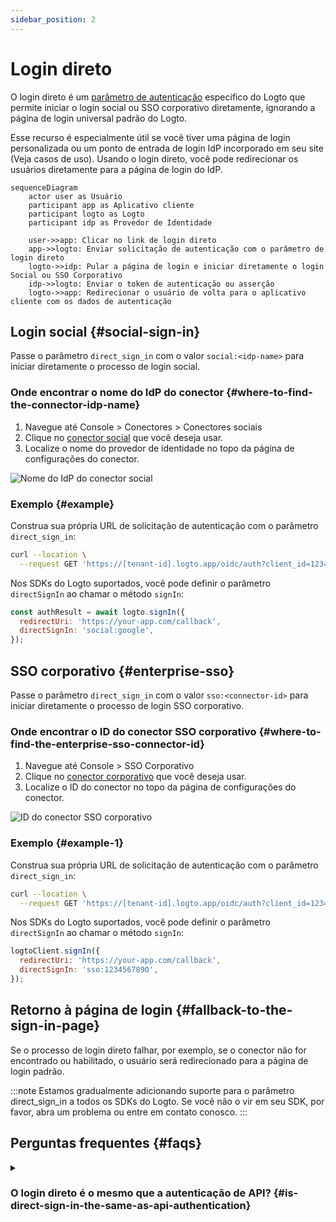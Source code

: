 ```yaml
---
sidebar_position: 2
---
```



# Login direto

O login direto é um [parâmetro de autenticação](/end-user-flows/authentication-parameters) específico do Logto que permite iniciar o login social ou SSO corporativo diretamente, ignorando a página de login universal padrão do Logto.

Esse recurso é especialmente útil se você tiver uma página de login personalizada ou um ponto de entrada de login IdP incorporado em seu site (Veja casos de uso). Usando o login direto, você pode redirecionar os usuários diretamente para a página de login do IdP.

```mermaid
sequenceDiagram
    actor user as Usuário
    participant app as Aplicativo cliente
    participant logto as Logto
    participant idp as Provedor de Identidade

    user->>app: Clicar no link de login direto
    app->>logto: Enviar solicitação de autenticação com o parâmetro de login direto
    logto->>idp: Pular a página de login e iniciar diretamente o login Social ou SSO Corporativo
    idp->>logto: Enviar o token de autenticação ou asserção
    logto->>app: Redirecionar o usuário de volta para o aplicativo cliente com os dados de autenticação
```

## Login social \{#social-sign-in}

Passe o parâmetro `direct_sign_in` com o valor `social:<idp-name>` para iniciar diretamente o processo de login social.

### Onde encontrar o nome do IdP do conector \{#where-to-find-the-connector-idp-name}

1. Navegue até <CloudLink to="/connectors/social">Console > Conectores > Conectores sociais</CloudLink>
2. Clique no [conector social](/connectors/social-connectors) que você deseja usar.
3. Localize o nome do provedor de identidade no topo da página de configurações do conector.

<img src={directSignInSocialNameImage} alt="Nome do IdP do conector social" />

### Exemplo \{#example}

Construa sua própria URL de solicitação de autenticação com o parâmetro `direct_sign_in`:

```sh
curl --location \
  --request GET 'https://[tenant-id].logto.app/oidc/auth?client_id=1234567890&...&direct_sign_in=social:google'
```

Nos SDKs do Logto suportados, você pode definir o parâmetro `directSignIn` ao chamar o método `signIn`:

```javascript
const authResult = await logto.signIn({
  redirectUri: 'https://your-app.com/callback',
  directSignIn: 'social:google',
});
```

## SSO corporativo \{#enterprise-sso}

Passe o parâmetro `direct_sign_in` com o valor `sso:<connector-id>` para iniciar diretamente o processo de login SSO corporativo.

### Onde encontrar o ID do conector SSO corporativo \{#where-to-find-the-enterprise-sso-connector-id}

1. Navegue até <CloudLink to="/enterprise-sso">Console > SSO Corporativo</CloudLink>
2. Clique no [conector corporativo](/connectors/enterprise-connectors) que você deseja usar.
3. Localize o ID do conector no topo da página de configurações do conector.

<img src={directSignInEnterpriseSsoImage} alt="ID do conector SSO corporativo" />

### Exemplo \{#example-1}

Construa sua própria URL de solicitação de autenticação com o parâmetro `direct_sign_in`:

```sh
curl --location \
  --request GET 'https://[tenant-id].logto.app/oidc/auth?client_id=1234567890&...&direct_sign_in=sso:1234567890'
```

Nos SDKs do Logto suportados, você pode definir o parâmetro `directSignIn` ao chamar o método `signIn`:

```javascript
logtoClient.signIn({
  redirectUri: 'https://your-app.com/callback',
  directSignIn: 'sso:1234567890',
});
```

## Retorno à página de login \{#fallback-to-the-sign-in-page}

Se o processo de login direto falhar, por exemplo, se o conector não for encontrado ou habilitado, o usuário será redirecionado para a página de login padrão.

:::note
Estamos gradualmente adicionando suporte para o parâmetro direct_sign_in a todos os SDKs do Logto. Se você não o vir em seu SDK, por favor, abra um problema ou entre em contato conosco.
:::

## Perguntas frequentes \{#faqs}

<details>
  <summary>

### O login direto é o mesmo que a autenticação de API? \{#is-direct-sign-in-the-same-as-api-authentication}

</summary>

Não, o login direto é um parâmetro de fluxo de usuário que permite pular a página de login padrão do Logto e redirecionar os usuários diretamente para a página de login do provedor de SSO social ou corporativo. Ao contrário da autenticação baseada em API, o usuário ainda precisa ser primeiro redirecionado para o endpoint de autenticação do Logto para iniciar o processo de login.

</details>
